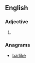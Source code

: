==English==

===Adjective===
{{head|en|adjective comparative form}}

# {{en-comparative of|balky}}

===Anagrams===
* [[barlike#English|barlike]]